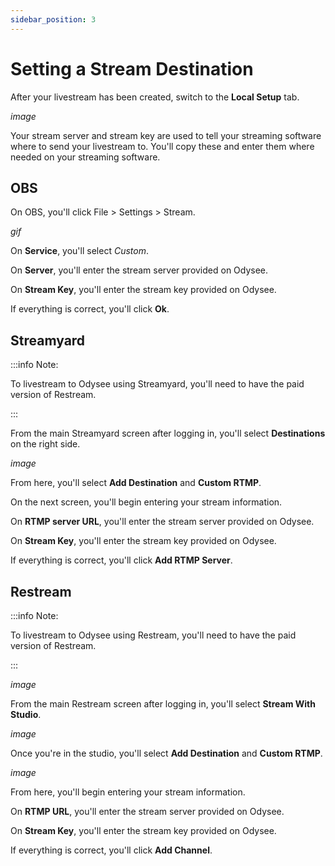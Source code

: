 ---
sidebar_position: 3
---

# Setting a Stream Destination

After your livestream has been created, switch to the **Local Setup** tab.

*image*

Your stream server and stream key are used to tell your streaming software where to send your livestream to. You'll copy these and enter them where needed on your streaming software.

## OBS

On OBS, you'll click File > Settings > Stream.

*gif*

On **Service**, you'll select *Custom*.

On **Server**, you'll enter the stream server provided on Odysee.

On **Stream Key**, you'll enter the stream key provided on Odysee.

If everything is correct, you'll click **Ok**.

## Streamyard

:::info Note:

To livestream to Odysee using Streamyard, you'll need to have the paid version of Restream.

:::

From the main Streamyard screen after logging in, you'll select **Destinations** on the right side.

*image*

From here, you'll select **Add Destination** and **Custom RTMP**.

On the next screen, you'll begin entering your stream information.

On **RTMP server URL**, you'll enter the stream server provided on Odysee.

On **Stream Key**, you'll enter the stream key provided on Odysee.

If everything is correct, you'll click **Add RTMP Server**.


## Restream

:::info Note:

To livestream to Odysee using Restream, you'll need to have the paid version of Restream.

:::

*image*

From the main Restream screen after logging in, you'll select **Stream With Studio**.

*image*

Once you're in the studio, you'll select **Add Destination** and **Custom RTMP**.

*image*

From here, you'll begin entering your stream information.

On **RTMP URL**, you'll enter the stream server provided on Odysee.

On **Stream Key**, you'll enter the stream key provided on Odysee.

If everything is correct, you'll click **Add Channel**.
